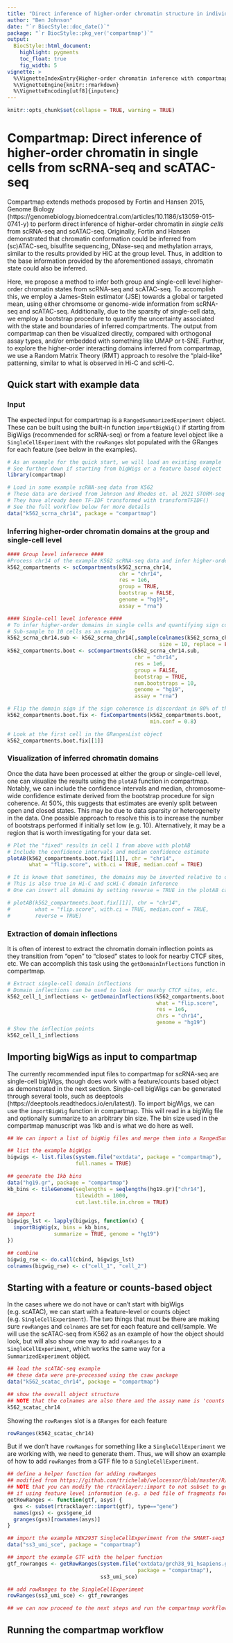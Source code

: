 ```yaml
---
title: "Direct inference of higher-order chromatin structure in individual cells from scRNA-seq and scATAC-seq with compartmap"
author: "Ben Johnson"
date: "`r BiocStyle::doc_date()`"
package: "`r BiocStyle::pkg_ver('compartmap')`" 
output:
  BiocStyle::html_document:
    highlight: pygments
    toc_float: true
    fig_width: 5
vignette: >
  %\VignetteIndexEntry{Higher-order chromatin inference with compartmap}
  %\VignetteEngine{knitr::rmarkdown}
  %\VignetteEncoding[utf8]{inputenc}
---
```

```r
knitr::opts_chunk$set(collapse = TRUE, warning = TRUE)
```
# Compartmap: Direct inference of higher-order chromatin in single cells from scRNA-seq and scATAC-seq

Compartmap extends methods proposed by Fortin and Hansen 2015, Genome Biology (https://genomebiology.biomedcentral.com/articles/10.1186/s13059-015-0741-y) to perform direct inference of higher-order chromatin in _single cells_ from scRNA-seq and scATAC-seq. Originally, Fortin and Hansen demonstrated that chromatin conformation could be inferred from (sc)ATAC-seq, bisulfite sequencing, DNase-seq and methylation arrays, similar to the results provided by HiC at the group level. Thus, in addition to the base information provided by the aforementioned assays, chromatin state could also be inferred.

Here, we propose a method to infer both group and single-cell level higher-order chromatin states from scRNA-seq and scATAC-seq. To accomplish this, we employ a James-Stein estimator (JSE) towards a global or targeted mean, using either chromsome or genome-wide information from scRNA-seq and scATAC-seq. Additionally, due to the sparsity of single-cell data, we employ a bootstrap procedure to quantify the uncertainty associated with the state and boundaries of inferred compartments. The output from compartmap can then be visualized directly, compared with orthogonal assay types, and/or embedded with something like UMAP or t-SNE. Further, to explore the higher-order interacting domains inferred from compartmap, we use a Random Matrix Theory (RMT) approach to resolve the "plaid-like" patterning, similar to what is observed in Hi-C and scHi-C. 

## Quick start with example data

### Input
The expected input for compartmap is a `RangedSummarizedExperiment` object. These can be built using the built-in function `importBigWig()` if starting from BigWigs (recommended for scRNA-seq) or from a feature level object like a `SingleCellExperiment` with the `rowRanges` slot populated with the GRanges for each feature (see below in the examples). 

```r
# As an example for the quick start, we will load an existing example
# See further down if starting from bigWigs or a feature based object
library(compartmap)

# Load in some example scRNA-seq data from K562
# These data are derived from Johnson and Rhodes et. al 2021 STORM-seq
# They have already been TF-IDF transformed with transformTFIDF()
# See the full workflow below for more details
data("k562_scrna_chr14", package = "compartmap")

```

### Inferring higher-order chromatin domains at the group and single-cell level

```r

#### Group level inference ####
#Process chr14 of the example K562 scRNA-seq data and infer higher-order chromatin at 1Mb resolution
k562_compartments <- scCompartments(k562_scrna_chr14,
                                    chr = "chr14",
                                    res = 1e6,
                                    group = TRUE,
                                    bootstrap = FALSE,
                                    genome = "hg19",
                                    assay = "rna")

#### Single-cell level inference ####
# To infer higher-order domains in single cells and quantifying sign coherence with the bootstrapping procedure, you can run:
# Sub-sample to 10 cells as an example
k562_scrna_chr14.sub <- k562_scrna_chr14[,sample(colnames(k562_scrna_chr14),
                                                 size = 10, replace = FALSE)]
k562_compartments.boot <- scCompartments(k562_scrna_chr14.sub,
                                         chr = "chr14",
                                         res = 1e6,
                                         group = FALSE,
                                         bootstrap = TRUE,
                                         num.bootstraps = 10,
                                         genome = "hg19",
                                         assay = "rna")

# Flip the domain sign if the sign coherence is discordant in 80% of the bootstraps
k562_compartments.boot.fix <- fixCompartments(k562_compartments.boot,
                                              min.conf = 0.8)

# Look at the first cell in the GRangesList object
k562_compartments.boot.fix[[1]]

```

### Visualization of inferred chromatin domains

Once the data have been processed at either the group or single-cell level, one can visualize the results using the `plotAB` function in compartmap. Notably, we can include the confidence intervals and median, chromosome-wide confidence estimate derived from the bootstrap procedure for sign coherence. At 50%, this suggests that estimates are evenly split between open and closed states. This may be due to data sparsity or heterogeneity in the data. One possible approach to resolve this is to increase the number of bootstraps performed if initially set low (e.g. 10). Alternatively, it may be a region that is worth investigating for your data set.

```r

# Plot the "fixed" results in cell 1 from above with plotAB
# Include the confidence intervals and median confidence estimate
plotAB(k562_compartments.boot.fix[[1]], chr = "chr14",
       what = "flip.score", with.ci = TRUE, median.conf = TRUE)

# It is known that sometimes, the domains may be inverted relative to orthogonal data
# This is also true in Hi-C and scHi-C domain inference
# One can invert all domains by setting reverse = TRUE in the plotAB call

# plotAB(k562_compartments.boot.fix[[1]], chr = "chr14",
#        what = "flip.score", with.ci = TRUE, median.conf = TRUE,
#        reverse = TRUE)


```
### Extraction of domain inflections

It is often of interest to extract the chromatin domain inflection points as they transition from "open" to "closed" states to look for nearby CTCF sites, etc. We can accomplish this task using the `getDomainInflections` function in compartmap.

```r

# Extract single-cell domain inflections
# Domain inflections can be used to look for nearby CTCF sites, etc.
k562_cell_1_inflections <- getDomainInflections(k562_compartments.boot.fix[[1]],
                                                what = "flip.score",
                                                res = 1e6,
                                                chrs = "chr14",
                                                genome = "hg19")
# Show the inflection points
k562_cell_1_inflections

```

## Importing bigWigs as input to compartmap

The currently recommended input files to compartmap for scRNA-seq are single-cell bigWigs, though does work with a feature/counts based object as demonstrated in the next section. Single-cell bigWigs can be generated through several tools, such as deeptools (https://deeptools.readthedocs.io/en/latest/). To import bigWigs, we can use the `importBigWig` function in compartmap. This will read in a bigWig file and optionally summarize to an arbitrary bin size. The bin size used in the compartmap manuscript was 1kb and is what we do here as well.

```r

## We can import a list of bigWig files and merge them into a RangedSummarizedExperiment object

## list the example bigWigs
bigwigs <- list.files(system.file("extdata", package = "compartmap"),
                      full.names = TRUE)

## generate the 1kb bins
data("hg19.gr", package = "compartmap")
kb_bins <- tileGenome(seqlengths = seqlengths(hg19.gr)["chr14"],
                      tilewidth = 1000,
                      cut.last.tile.in.chrom = TRUE)

## import
bigwigs_lst <- lapply(bigwigs, function(x) {
  importBigWig(x, bins = kb_bins,
               summarize = TRUE, genome = "hg19")
})

## combine
bigwig_rse <- do.call(cbind, bigwigs_lst)
colnames(bigwig_rse) <- c("cell_1", "cell_2")

```

## Starting with a feature or counts-based object

In the cases where we do not have or can't start with bigWigs (e.g. scATAC), we can start with a feature-level or counts object (e.g. `SingleCellExperiment`). The two things that must be there are making sure `rowRanges` and `colnames` are set for each feature and cell/sample. We will use the scATAC-seq from K562 as an example of how the object should look, but will also show one way to add `rowRanges` to a `SingleCellExperiment`, which works the same way for a `SummarizedExperiment` object.

```r

## load the scATAC-seq example
## these data were pre-processed using the csaw package
data("k562_scatac_chr14", package = "compartmap")

## show the overall object structure
## NOTE that the colnames are also there and the assay name is 'counts'
k562_scatac_chr14

```

Showing the `rowRanges` slot is a `GRanges` for each feature

```r
rowRanges(k562_scatac_chr14)
```

But if we don't have `rowRanges` for something like a `SingleCellExperiment` we are working with, we need to generate them. Thus, we will show an example of how to add `rowRanges` from a GTF file to a `SingleCellExperiment`.

```r

## define a helper function for adding rowRanges
## modified from https://github.com/trichelab/velocessor/blob/master/R/import_plate_txis.R
## NOTE that you can modify the rtracklayer::import to not subset to gene level
## if using feature level information (e.g. a bed file of fragments for scATAC)
getRowRanges <- function(gtf, asys) { 
  gxs <- subset(rtracklayer::import(gtf), type=="gene")
  names(gxs) <- gxs$gene_id
  granges(gxs)[rownames(asys)]
}

## import the example HEK293T SingleCellExperiment from the SMART-seq3 paper
data("ss3_umi_sce", package = "compartmap")

## import the example GTF with the helper function
gtf_rowranges <- getRowRanges(system.file("extdata/grch38_91_hsapiens.gtf.gz",
                                          package = "compartmap"),
                              ss3_umi_sce)

## add rowRanges to the SingleCellExperiment
rowRanges(ss3_umi_sce) <- gtf_rowranges

## we can now proceed to the next steps and run the compartmap workflow

```

## Running the compartmap workflow


